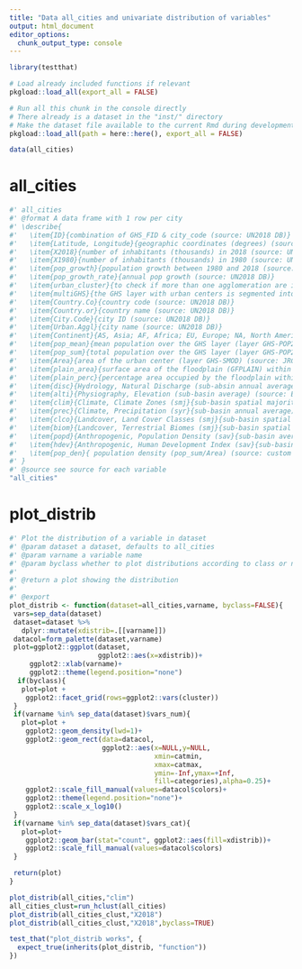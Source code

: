 ```yaml
---
title: "Data all_cities and univariate distribution of variables"
output: html_document
editor_options: 
  chunk_output_type: console
---
```


<!-- Run this 'development' chunk -->
<!-- Store every call to library() that you need to explore your functions -->

```r
library(testthat)
```

<!--
 You need to run the 'description' chunk in the '0-dev_history.Rmd' file before continuing your code there.

If it is the first time you use {fusen}, after 'description', you can directly run the last chunk of the present file with inflate() inside.
--> 

```r
# Load already included functions if relevant
pkgload::load_all(export_all = FALSE)
```


```r
# Run all this chunk in the console directly
# There already is a dataset in the "inst/" directory
# Make the dataset file available to the current Rmd during development
pkgload::load_all(path = here::here(), export_all = FALSE)

data(all_cities)
```

# all_cities

```r
#' all_cities
#' @format A data frame with 1 row per city
#' \describe{
#'   \item{ID}{combination of GHS_FID & city_code (source: UN2018 DB)}
#'   \item{Latitude, Longitude}{geographic coordinates (degrees) (source: UN2018 DB)}
#'   \item{X2018}{number of inhabitants (thousands) in 2018 (source: UN2018 DB)}
#'   \item{X1980}{number of inhabitants (thousands) in 1980 (source: UN2018 DB)}
#'   \item{pop_growth}{population growth between 1980 and 2018 (source: UN2018 DB)}
#'   \item{pop_growth_rate}{annual pop growth (source: UN2018 DB)}
#'   \item{urban_cluster}{to check if more than one agglomeration are in one GHS urban center; it can be 1 (no cluster) or more (source: combination UN2018 and GHS-SMOD class 30)}
#'   \item{multiGHS}{the GHS layer with urban centers is segmented into many polygons; it can be 1 (1 polygon) or more (segmented into many polygons) (source: combination UN2018 and GHS-SMOD class 30)}
#'   \item{Country.Co}{country code (source: UN2018 DB)}
#'   \item{Country.or}{country name (source: UN2018 DB)}
#'   \item{City.Code}{city ID (source: UN2018 DB)}
#'   \item{Urban.Aggl}{city name (source: UN2018 DB)}
#'   \item{Continent}{AS, Asia; AF, Africa; EU, Europe; NA, North America (including central); OC, Oceania; SA, South America (source: custom)}
#'   \item{pop_mean}{mean population over the GHS layer (layer GHS-POP2023) (source: Schiavina et al. 2023. https://ghsl.jrc.ec.europa.eu/ghs_pop2023.php)}
#'   \item{pop_sum}{total population over the GHS layer (layer GHS-POP2023) (source: Schiavina et al. 2023. https://ghsl.jrc.ec.europa.eu/ghs_pop2023.php)}
#'   \item{Area}{area of the urban center (layer GHS-SMOD) (source: JRC 2019)}
#'   \item{plain_area}{surface area of the floodplain (GFPLAIN) within the GHS layer (source: combination of JRC 2019 and Nardi et al., 2019)}
#'   \item{plain_perc}{percentage area occupied by the floodplain within the GHS Layer (source: combination of JRC 2019 and Nardi et al., 2019)}
#'   \item{disc}{Hydrology, Natural Discharge (sub-absin annual average) (source: WaterGAP v2.2, Döll et al. 2003 - extracted from BasinATLAS level 06)}
#'   \item{alti}{Physiography, Elevation (sub-basin average) (source: EarthEnv-DEM90, Robinson et al. 2014 - extracted from BasinATLAS level 06)}
#'   \item{clim}{Climate, Climate Zones (smj}{sub-basin spatial majority) (source: GEnS, Metzger et al. 2013 - extracted from BasinATLAS level 06)}
#'   \item{prec}{Climate, Precipitation (syr}{sub-basin annual average) (source: WorldClim v1.4, Hijmans et al. 2005 - extracted from BasinATLAS level 06)}
#'   \item{clco}{Landcover, Land Cover Classes (smj}{sub-basin spatial majority) (source: GLC2000, Bartholomé & Belward 2005 - extracted from BasinATLAS level 06)}
#'   \item{biom}{Landcover, Terrestrial Biomes (smj}{sub-basin spatial majority) (source: TEOW, Dinerstein et al. 2017 - extracted from BasinATLAS level 06)}
#'   \item{popd}{Anthropogenic, Population Density (sav}{sub-basin average) (source: GPW v4, CIESIN 2016 - extracted from BasinATLAS level 06)}
#'   \item{hdev}{Anthropogenic, Human Development Index (sav}{sub-basin average) (source: HDI v2, Kummu et al. 2018 - extracted from BasinATLAS level 06)}
#'   \item{pop_den}{ population density (pop_sum/Area) (source: custom - from GHS-POP layer)}
#' }
#' @source see source for each variable
"all_cities"
```


# plot_distrib
    
```r
#' Plot the distribution of a variable in dataset
#' @param dataset a dataset, defaults to all_cities
#' @param varname a variable name
#' @param byclass whether to plot distributions according to class or not. Defaults to FALSE
#' 
#' @return a plot showing the distribution 
#' 
#' @export
plot_distrib <- function(dataset=all_cities,varname, byclass=FALSE){
 vars=sep_data(dataset)
 dataset=dataset %>% 
   dplyr::mutate(xdistrib=.[[varname]])
 datacol=form_palette(dataset,varname)
 plot=ggplot2::ggplot(dataset,
                      ggplot2::aes(x=xdistrib))+
     ggplot2::xlab(varname)+
     ggplot2::theme(legend.position="none")
  if(byclass){
   plot=plot +
    ggplot2::facet_grid(rows=ggplot2::vars(cluster))
 } 
 if(varname %in% sep_data(dataset)$vars_num){
   plot=plot +
    ggplot2::geom_density(lwd=1)+
    ggplot2::geom_rect(data=datacol,
                       ggplot2::aes(x=NULL,y=NULL,
                                    xmin=catmin,
                                    xmax=catmax,
                                    ymin=-Inf,ymax=+Inf,
                                    fill=categories),alpha=0.25)+
    ggplot2::scale_fill_manual(values=datacol$colors)+
    ggplot2::theme(legend.position="none")+
    ggplot2::scale_x_log10()
 }
 if(varname %in% sep_data(dataset)$vars_cat){
   plot=plot+
    ggplot2::geom_bar(stat="count", ggplot2::aes(fill=xdistrib))+
    ggplot2::scale_fill_manual(values=datacol$colors)
 }

 return(plot)
}
```
  
```r
plot_distrib(all_cities,"clim")
all_cities_clust=run_hclust(all_cities)
plot_distrib(all_cities_clust,"X2018")
plot_distrib(all_cities_clust,"X2018",byclass=TRUE)
```
  
```r
test_that("plot_distrib works", {
  expect_true(inherits(plot_distrib, "function")) 
})
```
